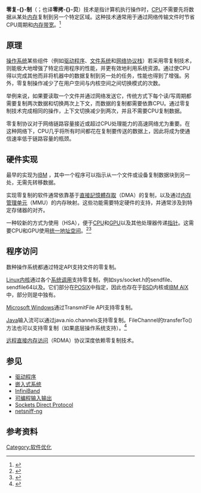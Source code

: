 {{NoteTA
|G1=IT
}}
'''零复-{}-制'''（{{lang-en|'''Zero-copy'''}}；也译'''零拷-{}-贝'''）技术是指计算机执行操作时，[[中央处理器|CPU]]不需要先将数据从某处[[随机存取存储器|内存]]复制到另一个特定区域。这种技术通常用于通过网络传输文件时节省CPU周期和[[内存带宽|内存带宽]]。<ref name="lj-zerocopy">{{Cite web |url=http://www.linuxjournal.com/article/6345?page=0,0 |title=Zero Copy I: User-Mode Perspective in Linux Journal - January 1, 2003 |access-date=2017-01-10 |archive-date=2021-02-25 |archive-url=https://web.archive.org/web/20210225144101/https://www.linuxjournal.com/article/6345?page=0,0 |dead-url=no }}</ref>

== 原理 ==
[[操作系统|操作系统]]某些组件（例如[[驱动程序|驱动程序]]、[[文件系统|文件系统]]和[[协议栈|网络协议栈]]）若采用零复制技术，则能极大地增强了特定应用程序的性能，并更有效地利用系统资源。通过使CPU得以完成其他而非将机器中的数据复制到另一处的任务，性能也得到了增强。另外，零复制操作减少了在用户空间与内核空间之间切换模式的次数。

举例来说，如果要读取一个文件并通过网络发送它，传统方式下每个读/写周期都需要复制两次数据和切换两次上下文，而数据的复制都需要依靠CPU。通过零复制技术完成相同的操作，上下文切换减少到两次，并且不需要CPU复制数据。

零复制协议对于网络链路容量接近或超过CPU处理能力的高速网络尤为重要。在这种网络下，CPU几乎将所有时间都花在复制要传送的数据上，因此将成为使通信速率低于链路容量的瓶颈。

== 硬件实现 ==
最早的实现为[[IBM|IBM]] {{tsl|en|OS/360}}，其中一个程序可以指示{{tsl|en|Channel I/O|通道子系统}}从一个文件或设备复制数据块到另一处，无需先转移数据。

实现零复制的软件通常依靠基于[[直接記憶體存取|直接記憶體存取]]（DMA）的复制，以及通过[[内存管理单元|内存管理单元]]（MMU）的内存映射。这些功能需要特定硬件的支持，并通常涉及到特定存储器的对齐。

一种较新的方式为使用{{tsl|en|Heterogeneous System Architecture|异构系统架构}}（HSA），便于[[中央处理器|CPU]]和[[圖形處理器|GPU]]以及其他处理器传递[[指標_(電腦科學)|指针]]。这需要CPU和GPU使用[[均匀访存模型|统一地址空间]]。<ref>{{Cite web|url=http://developer.amd.com/afds/assets/keynotes/Phil%20Rogers%20Keynote-FINAL.pdf|title=The programmer's guide to the APU galaxy|access-date=2017-01-10|archive-date=2013-07-22|archive-url=https://www.webcitation.org/6IImgLusQ?url=http://developer.amd.com/wordpress/media/2013/06/Phil-Rogers-Keynote-FINAL.pdf|dead-url=no}}</ref><ref>{{Cite web|url=http://www.anandtech.com/show/5493/amd-outlines-hsa-roadmap-unified-memory-for-cpugpu-in-2013-hsa-gpus-in-2014|title=AMD Outlines HSA Roadmap: Unified Memory for CPU/GPU|date=2012-02-02|access-date=2017-01-10|archive-date=2013-07-22|archive-url=https://www.webcitation.org/6IImh1IxK?url=http://www.anandtech.com/show/5493/amd-outlines-hsa-roadmap-unified-memory-for-cpugpu-in-2013-hsa-gpus-in-2014|dead-url=no}}</ref>

== 程序访问 ==
数种操作系统都通过特定API支持文件的零复制。

[[Linux内核|Linux内核]]通过各个[[系统调用|系统调用]]支持零复制，例如sys/socket.h的sendfile、sendfile64以及{{tsl|en|Splice (system call)|splice}}。它们部分在[[POSIX|POSIX]]中指定，因此也存在于[[BSD|BSD]]内核或[[IBM_AIX|IBM AIX]]中，部分则是{{tsl|en|Linux kernel API|Linux内核API}}中独有。

[[Microsoft_Windows|Microsoft Windows]]通过TransmitFile API支持零复制。

[[Java|Java]]输入流可以通过java.nio.channels支持零复制。FileChannel的transferTo()方法也可以支持零复制（如果底层操作系统支持）。<ref name="j-zerocopy">{{Cite web |url=http://www.ibm.com/developerworks/library/j-zerocopy/index.html |title=Efficient data transfer through zero copy by Sathish K. Palaniappan and Pramod B. Nagaraja. |access-date=2017-01-10 |archive-date=2018-08-23 |archive-url=https://web.archive.org/web/20180823025052/https://www.ibm.com/developerworks/library/j-zerocopy/index.html |dead-url=no }}</ref>

[[远程直接内存访问|远程直接内存访问]]（RDMA）协议深度依赖零复制技术。

== 参见 ==
* [[驱动程序|驱动程序]]
* [[嵌入式系统|嵌入式系统]]
* [[InfiniBand|InfiniBand]]
* [[可编程输入输出|可编程输入输出]]
* [[Sockets_Direct_Protocol|Sockets Direct Protocol]]
* [[netsniff-ng|netsniff-ng]]

== 参考资料 ==
{{reflist}}

[[Category:软件优化|Category:软件优化]]